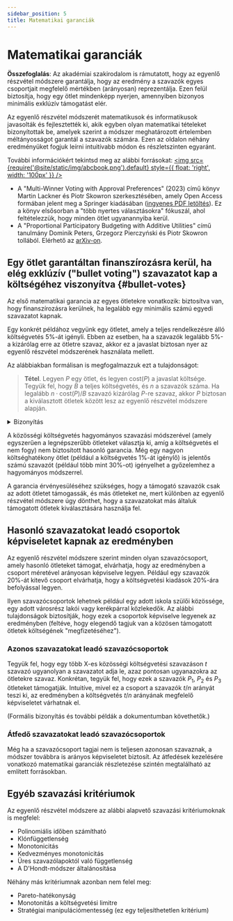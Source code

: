 ```yaml
---
sidebar_position: 5
title: Matematikai garanciák
---
```



# Matematikai garanciák

<head>
<link rel="stylesheet" href="https://cdn.jsdelivr.net/npm/katex@0.13.24/dist/katex.min.css" integrity="sha384-odtC+0UGzzFL/6PNoE8rX/SPcQDXBJ+uRepguP4QkPCm2LBxH3FA3y+fKSiJ+AmM" crossorigin="anonymous"/>
</head>

<div class="summary">
<b>Összefoglalás</b>:
Az akadémiai szakirodalom is rámutatott, hogy az egyenlő részvétel módszere garantálja, hogy az eredmény a szavazók egyes csoportjait megfelelő mértékben (arányosan) reprezentálja. Ezen felül biztosítja, hogy egy ötlet mindenképp nyerjen, amennyiben bizonyos minimális exklúzív támogatást elér.
</div>

Az egyenlő részvétel módszerét matematikusok és informatikusok javasolták és fejlesztették ki, akik egyben olyan matematikai tételeket bizonyítottak be, amelyek szerint a módszer meghatározott értelemben méltányosságot garantál a szavazók számára. 
Ezen az oldalon néhány eredményüket fogjuk leírni intuitívabb módon és részletszinten egyaránt.

További információkért tekintsd meg az alábbi forrásokat:
[<img src={require('@site/static/img/abcbook.png').default} style={{ float: 'right', width: '100px' }} />](https://link.springer.com/book/10.1007/978-3-031-09016-5)

* A "Multi-Winner Voting with Approval Preferences" (2023) című könyv Martin Lackner és Piotr Skowron szerkesztésében, amely Open Access formában jelent meg a Springer kiadásában ([ingyenes PDF letöltés](https://link.springer.com/book/10.1007/978-3-031-09016-5)).
Ez a könyv elsősorban a "több nyertes választásokra" fókuszál, ahol feltételezzük, hogy minden ötlet ugyanannyiba kerül.
* A "Proportional Participatory Budgeting with Additive Utilities" című tanulmány Dominik Peters, Grzegorz Pierczyński és Piotr Skowron tollából. Elérhető az [arXiv-on](https://arxiv.org/abs/2008.13276).

## Egy ötlet garantáltan finanszírozásra kerül, ha elég exklúzív ("bullet voting") szavazatot kap a költségéhez viszonyítva {#bullet-votes}

Az első matematikai garancia az egyes ötletekre vonatkozik: biztosítva van, hogy finanszírozásra kerülnek, ha legalább egy minimális számú egyedi szavazatot kapnak.

Egy konkrét példához vegyünk egy ötletet, amely a teljes rendelkezésre álló költségvetés 5%-át igényli. 
Ebben az esetben, ha a szavazók legalább 5%-a kizárólag erre az ötletre szavaz, akkor ez a javaslat biztosan nyer az egyenlő részvétel módszerének használata mellett.

Az alábbiakban formálisan is megfogalmazzuk ezt a tulajdonságot:

> **Tétel**. Legyen $P$ egy ötlet, és legyen $\text{cost}(P)$ a javaslat költsége. Tegyük fel, hogy $B$ a teljes költségvetés, és $n$ a szavazók száma. Ha legalább $n \cdot \text{cost}(P)/B$ szavazó kizárólag $P$-re szavaz, akkor $P$ biztosan a kiválasztott ötletek között lesz az egyenlő részvétel módszere alapján.

<details className="proof">
<summary>Bizonyítás</summary>

Azok a szavazók, akik kizárólag $P$-re szavaztak, legalább $B/n$ költségvetési részesedést kapnak a számítás kezdetén. (Ez több is lehet, mert a módszert [kiegészítjük](../implementation/completion).)

Ezért a kizárólag $P$-re szavazókhoz rendelt költségvetési összeg legalább:
$$
\underbrace{n \cdot \frac{\text{cost}(P)}{B}}_{\text{szavazók száma}} \cdot \underbrace{\frac{B}{n}}_{\text{költségvetési részesedés}} = \text{cost}(P).
$$

Az egyenlő részvétel módszerének számítása csak akkor fejeződik be, ha több ötletet már nem lehet nyertessé nyilvánítani a támogatók "maradék pénze" révén. Ez azt jelenti, hogy $P$ biztosan a kiválasztott ötletek között lesz, mert azok a szavazók, akik csak $P$-re szavaztak, megtartják minden pénzüket, amíg $P$ be nem kerül a nyertes ötletek közé, így $P$ mindig megfizethető.
</details>

A közösségi költségvetés hagyományos szavazási módszerével (amely egyszerűen a legnépszerűbb ötleteket választja ki, amíg a költségvetés el nem fogy) nem biztosított hasonló garancia. Még egy nagyon költséghatékony ötlet (például a költségvetés 1%-át igénylő) is jelentős számú szavazót (például több mint 30%-ot) igényelhet a győzelemhez a hagyományos módszerrel.

A garancia érvényesüléséhez szükséges, hogy a támogató szavazók csak az adott ötletet támogassák, és más ötleteket ne, mert különben az egyenlő részvétel módszere úgy dönthet, hogy a szavazatokat más általuk támogatott ötletek kiválasztására használja fel.

## Hasonló szavazatokat leadó csoportok képviseletet kapnak az eredményben

Az egyenlő részvétel módszere szerint minden olyan szavazócsoport, amely hasonló ötleteket támogat, elvárhatja, hogy az eredményben a csoport méretével arányosan képviselve legyen. Például egy szavazók 20%-át kitevő csoport elvárhatja, hogy a költségvetési kiadások 20%-ára befolyással legyen.

Ilyen szavazócsoportok lehetnek például egy adott iskola szülői közössége, egy adott városrész lakói vagy kerékpárral közlekedők. Az alábbi tulajdonságok biztosítják, hogy ezek a csoportok képviselve legyenek az eredményben (feltéve, hogy elegendő tagjuk van a közösen támogatott ötletek költségének "megfizetéséhez").

### Azonos szavazatokat leadó szavazócsoportok

Tegyük fel, hogy egy több X-es közösségi költségvetési szavazáson $t$ szavazó ugyanolyan a szavazatot adja le, azaz pontosan ugyanazokra az ötletekre szavaz. Konkrétan, tegyük fel, hogy ezek a szavazók $P_1$, $P_2$ és $P_3$ ötleteket támogatják. 
Intuitíve, mivel ez a csoport a szavazók $t/n$ arányát teszi ki, az eredményben a költségvetés $t/n$ arányának megfelelő képviseletet várhatnak el.

(Formális bizonyítás és további példák a dokumentumban követhetők.)

### Átfedő szavazatokat leadó szavazócsoportok

Még ha a szavazócsoport tagjai nem is teljesen azonosan szavaznak, a módszer továbbra is arányos képviseletet biztosít. Az átfedések kezelésére vonatkozó matematikai garanciák részletezése szintén megtalálható az említett forrásokban.

## Egyéb szavazási kritériumok

Az egyenlő részvétel módszere az alábbi alapvető szavazási kritériumoknak is megfelel:
* <SemiBold>Polinomiális időben számítható</SemiBold>
* <SemiBold>Klónfüggetlenség</SemiBold>
* <SemiBold>Monotonicitás</SemiBold>
* <SemiBold>Kedvezményes monotonicitás</SemiBold>
* <SemiBold>Üres szavazólapoktól való függetlenség</SemiBold>
* <SemiBold>A D'Hondt-módszer általánosítása</SemiBold>

Néhány más kritériumnak azonban nem felel meg:
<ul style={{ listStyleType: '"\\2717  "' }}>
<li>Pareto-hatékonyság</li>
<li>Monotonitás a költségvetési limitre</li>
<li>Stratégiai manipulációmentesség (ez egy teljesíthetetlen kritérium)</li>
</ul>
